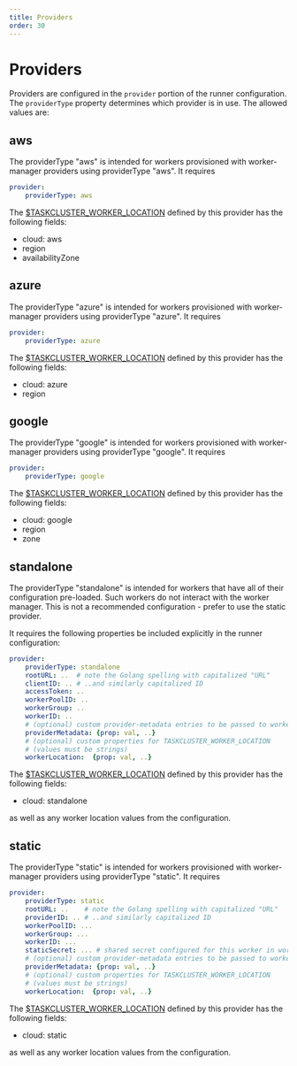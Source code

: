 ```yaml
---
title: Providers
order: 30
---
```


# Providers

<!-- PROVIDERS BEGIN -->
Providers are configured in the `provider` portion of the runner configuration.  The `providerType` property
determines which provider is in use.  The allowed values are:

## aws

The providerType "aws" is intended for workers provisioned with worker-manager
providers using providerType "aws".  It requires

```yaml
provider:
    providerType: aws
```

The [$TASKCLUSTER_WORKER_LOCATION](https://docs.taskcluster.net/docs/manual/design/env-vars#taskcluster_worker_location)
defined by this provider has the following fields:

* cloud: aws
* region
* availabilityZone

## azure

The providerType "azure" is intended for workers provisioned with worker-manager
providers using providerType "azure".  It requires

```yaml
provider:
    providerType: azure
```

The [$TASKCLUSTER_WORKER_LOCATION](https://docs.taskcluster.net/docs/manual/design/env-vars#taskcluster_worker_location)
defined by this provider has the following fields:

* cloud: azure
* region

## google

The providerType "google" is intended for workers provisioned with worker-manager
providers using providerType "google".  It requires

```yaml
provider:
    providerType: google
```

The [$TASKCLUSTER_WORKER_LOCATION](https://docs.taskcluster.net/docs/manual/design/env-vars#taskcluster_worker_location)
defined by this provider has the following fields:

* cloud: google
* region
* zone

## standalone

The providerType "standalone" is intended for workers that have all of their
configuration pre-loaded.  Such workers do not interact with the worker manager.
This is not a recommended configuration - prefer to use the static provider.

It requires the following properties be included explicitly in the runner
configuration:

```yaml
provider:
    providerType: standalone
    rootURL: ..  # note the Golang spelling with capitalized "URL"
    clientID: .. # ..and similarly capitalized ID
    accessToken: ..
    workerPoolID: ..
    workerGroup: ..
    workerID: ..
	# (optional) custom provider-metadata entries to be passed to worker
	providerMetadata: {prop: val, ..}
    # (optional) custom properties for TASKCLUSTER_WORKER_LOCATION
	# (values must be strings)
    workerLocation:  {prop: val, ..}
```

The [$TASKCLUSTER_WORKER_LOCATION](https://docs.taskcluster.net/docs/manual/design/env-vars#taskcluster_worker_location)
defined by this provider has the following fields:

* cloud: standalone

as well as any worker location values from the configuration.

## static

The providerType "static" is intended for workers provisioned with worker-manager
providers using providerType "static".  It requires

```yaml
provider:
    providerType: static
    rootURL: ..    # note the Golang spelling with capitalized "URL"
    providerID: .. # ..and similarly capitalized ID
    workerPoolID: ...
    workerGroup: ...
    workerID: ...
    staticSecret: ... # shared secret configured for this worker in worker-manager
	# (optional) custom provider-metadata entries to be passed to worker
	providerMetadata: {prop: val, ..}
    # (optional) custom properties for TASKCLUSTER_WORKER_LOCATION
	# (values must be strings)
    workerLocation:  {prop: val, ..}
```

The [$TASKCLUSTER_WORKER_LOCATION](https://docs.taskcluster.net/docs/manual/design/env-vars#taskcluster_worker_location)
defined by this provider has the following fields:

* cloud: static

as well as any worker location values from the configuration.

<!-- PROVIDERS END -->
